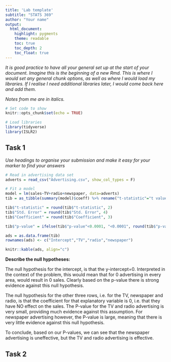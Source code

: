 ```yaml
---
title: 'Lab template'
subtitle: "STATS 369"
author: "Your name"
output:
  html_document:
    highlight: pygments
    theme: readable
    toc: true
    toc_depth: 2
    toc_float: true
---
```


*It is good practice to have all your general set up at the start of your document. Imagine this is the beginning of a new Rmd. This is where I would set any general chunk options, as well as where I would load my libraries. If I realise I need additional libraries later, I would come back here and add them.*

*Notes from me are in italics.*

```r
# Set code to show
knitr::opts_chunk$set(echo = TRUE)

# Load libraries
library(tidyverse)
library(ISLR2)

```

## Task 1

*Use headings to organise your submission and make it easy for your marker to find your answers*

```r
# Read in advertising data set
adverts = read_csv("Advertising.csv", show_col_types = F)

# Fit a model
model = lm(sales~TV+radio+newspaper, data=adverts)
tib = as_tibble(summary(model)$coeff) %>% rename("t-statistic"="t value", "p-value"="Pr(>|t|)", "Coefficient"="Estimate")

tib$"t-statistic" = round(tib$"t-statistic", 2)
tib$"Std. Error" = round(tib$"Std. Error", 4)
tib$"Coefficient" = round(tib$"Coefficient", 3)

tib$"p-value" = ifelse(tib$"p-value"<0.0001, "<0.0001", round(tib$"p-value", 4))

ads = as.data.frame(tib)
rownames(ads) <- c("Intercept","TV","radio","newspaper")

knitr::kable(ads, align="c")
```
**Describe the null hypotheses:**

The null hypothesis for the intercept, is that the y-intercept=0. Interpreted in the context of the problem, this would mean that for 0 advertising in every area, would result in 0 sales. Clearly based on the p-value there is strong evidence against this null hypothesis.

The null hypothesis for the other three rows, i.e. for the TV, newspaper and radio, is that the coefficient for that explanatory variable is 0, i.e. that they have NO effect on the sales. The P-value for the TV and radio advertising is very small, providing much evidence against this assumption. For newspaper advertising however, the P-value is large, meaning that there is very little evidence against this null hypothesis.

To conclude, based on our P-values, we can see that the newspaper advertising is uneffective, but the TV and radio advertising is effective.

## Task 2




































